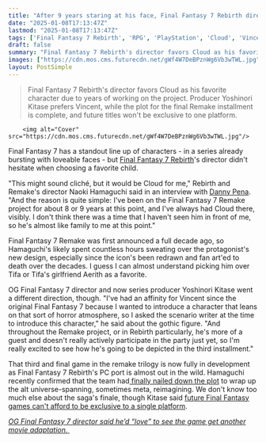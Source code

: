 ```yaml
---
title: "After 9 years staring at his face, Final Fantasy 7 Rebirth director's favorite character is Cloud: 'I don't think there was a time that I haven't seen him in front of me'"
date: "2025-01-08T17:13:47Z"
lastmod: "2025-01-08T17:13:47Z"
tags: ['Final Fantasy 7 Rebirth', 'RPG', 'PlayStation', 'Cloud', 'Vincent', 'JRPG', 'Remake']
draft: false
summary: "Final Fantasy 7 Rebirth's director favors Cloud as his favorite character due to years of working on the project.  Producer Yoshinori Kitase prefers Vincent, while the plot for the final Remake installment is complete, and future titles won't be exclusive to one platform."
images: ["https://cdn.mos.cms.futurecdn.net/gWf4W7DeBPznWg6Vb3wTWL.jpg"]
layout: PostSimple
---
```

> Final Fantasy 7 Rebirth's director favors Cloud as his favorite character due to years of working on the project.  Producer Yoshinori Kitase prefers Vincent, while the plot for the final Remake installment is complete, and future titles won't be exclusive to one platform.


        <img alt="Cover" src="https://cdn.mos.cms.futurecdn.net/gWf4W7DeBPznWg6Vb3wTWL.jpg"/>
        
Final Fantasy 7 has a standout line up of characters - in a series already bursting with loveable faces - but [Final Fantasy 7 Rebirth](https://www.gamesradar.com/final-fantasy-7-rebirth-tips/)'s director didn't hesitate when choosing a favorite child. 

"This might sound cliché, but it would be Cloud for me," Rebirth and Remake's director Naoki Hamaguchi said in an interview with [Danny Pena](https://www.youtube.com/watch?v=jFpVyK1mOF0&list=PL6131eG2y0-DzWByPNNy2G8sLe2EL12os&index=3). "And the reason is quite simple: I've been on the Final Fantasy 7 Remake project for about 8 or 9 years at this point, and I've always had Cloud there, visibly. I don't think there was a time that I haven't seen him in front of me, so he's almost like family to me at this point."

Final Fantasy 7 Remake was first announced a full decade ago, so Hamaguchi's likely spent countless hours sweating over the protagonist's new design, especially since the icon's been redrawn and fan art'ed to death over the decades. I guess I can almost understand picking him over Tifa or Tifa's girlfriend Aerith as a favorite.

OG Final Fantasy 7 director and now series producer Yoshinori Kitase went a different direction, though. "I've had an affinity for Vincent since the original Final Fantasy 7 because I wanted to introduce a character that leans on that sort of horror atmosphere, so I asked the scenario writer at the time to introduce this character," he said about the gothic figure. "And throughout the Remake project, or in Rebirth particularly, he's more of a guest and doesn't really actively participate in the party just yet, so I'm really excited to see how he's going to be depicted in the third installment."

That third and final game in the remake trilogy is now fully in development as Final Fantasy 7 Rebirth's PC port is almost out in the wild. Hamaguchi recently confirmed that the team had[ finally nailed down the plot](https://www.gamesradar.com/games/final-fantasy/the-plot-for-final-fantasy-7-remake-part-3-is-complete-and-the-team-is-now-moving-forward-with-the-jrpgs-development/) to wrap up the alt universe-spanning, sometimes meta, reimagining. We don't know too much else about the saga's finale, though Kitase said [future Final Fantasy games can't afford to be exclusive to a single platform](https://www.gamesradar.com/games/final-fantasy/final-fantasy-7-rebirth-producer-says-the-jrpg-sold-well-but-future-games-cannot-be-exclusive-to-a-single-platform-anymore/). 

[<em>OG Final Fantasy 7 director said he’d “love” to see the game get another movie adaptation.</em> ](https://www.gamesradar.com/games/final-fantasy/with-everything-from-helldivers-to-zelda-getting-the-big-screen-treatment-og-final-fantasy-7-director-would-love-for-the-jrpg-to-get-another-movie/)
        